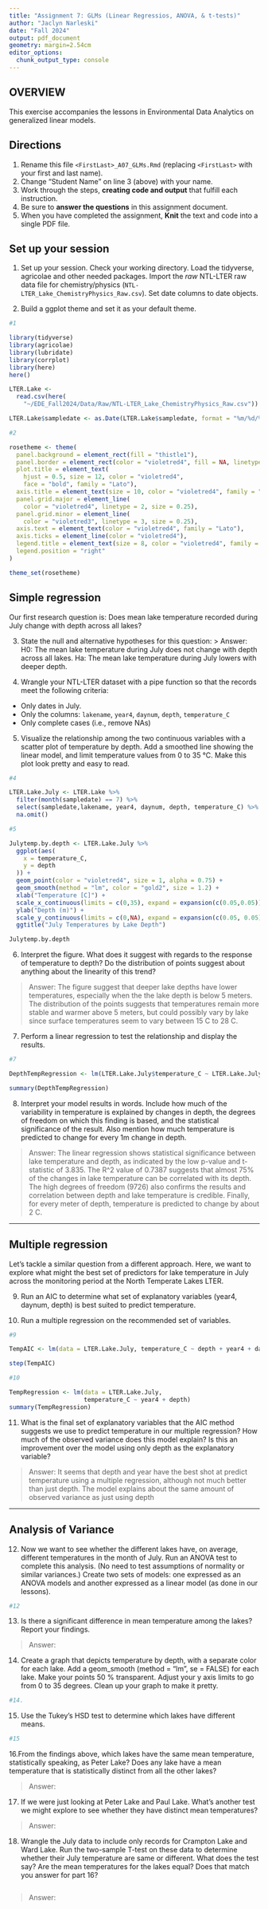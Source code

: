 ```yaml
---
title: "Assignment 7: GLMs (Linear Regressios, ANOVA, & t-tests)"
author: "Jaclyn Narleski"
date: "Fall 2024"
output: pdf_document
geometry: margin=2.54cm
editor_options: 
  chunk_output_type: console
---
```


## OVERVIEW

This exercise accompanies the lessons in Environmental Data Analytics on generalized linear models. 

## Directions
1. Rename this file `<FirstLast>_A07_GLMs.Rmd` (replacing `<FirstLast>` with your first and last name).
2. Change "Student Name" on line 3 (above) with your name.
3. Work through the steps, **creating code and output** that fulfill each instruction.
4. Be sure to **answer the questions** in this assignment document.
5. When you have completed the assignment, **Knit** the text and code into a single PDF file.


## Set up your session 
1. Set up your session. Check your working directory. Load the tidyverse, agricolae and other needed packages. Import the *raw* NTL-LTER raw data file for chemistry/physics (`NTL-LTER_Lake_ChemistryPhysics_Raw.csv`). Set date columns to date objects.

2. Build a ggplot theme and set it as your default theme.

```r
#1

library(tidyverse)
library(agricolae)
library(lubridate)
library(corrplot)
library(here)
here()

LTER.Lake <-
  read.csv(here(
    "~/EDE_Fall2024/Data/Raw/NTL-LTER_Lake_ChemistryPhysics_Raw.csv"))

LTER.Lake$sampledate <- as.Date(LTER.Lake$sampledate, format = "%m/%d/%Y")

#2

rosetheme <- theme(
  panel.background = element_rect(fill = "thistle1"),
  panel.border = element_rect(color = "violetred4", fill = NA, linetype = 1),
  plot.title = element_text(
    hjust = 0.5, size = 12, color = "violetred4", 
    face = "bold", family = "Lato"),
  axis.title = element_text(size = 10, color = "violetred4", family = "Lato"),
  panel.grid.major = element_line(
    color = "violetred4", linetype = 2, size = 0.25),
  panel.grid.minor = element_line(
    color = "violetred3", linetype = 3, size = 0.25),
  axis.text = element_text(color = "violetred4", family = "Lato"),
  axis.ticks = element_line(color = "violetred4"),
  legend.title = element_text(size = 8, color = "violetred4", family = "Lato"),
  legend.position = "right"
)

theme_set(rosetheme)

```

## Simple regression
Our first research question is: Does mean lake temperature recorded during July change with depth across all lakes?

3. State the null and alternative hypotheses for this question:
> Answer:
H0: The mean lake temperature during July does not change with depth across all lakes.
Ha: The mean lake temperature during July lowers with deeper depth.


4.  Wrangle your NTL-LTER dataset with a pipe function so that the records meet the following criteria: 
 * Only dates in July. 
 * Only the columns: `lakename`, `year4`, `daynum`, `depth`, `temperature_C`
 * Only complete cases (i.e., remove NAs)

5. Visualize the relationship among the two continuous variables with a scatter plot of temperature by depth. Add a smoothed line showing the linear model, and limit temperature values from 0 to 35 °C. Make this plot look pretty and easy to read.

```r
#4

LTER.Lake.July <- LTER.Lake %>%
  filter(month(sampledate) == 7) %>%
  select(sampledate,lakename, year4, daynum, depth, temperature_C) %>%
  na.omit()

#5

Julytemp.by.depth <- LTER.Lake.July %>%
  ggplot(aes(
    x = temperature_C,
    y = depth
  )) +
  geom_point(color = "violetred4", size = 1, alpha = 0.75) +
  geom_smooth(method = "lm", color = "gold2", size = 1.2) +
  xlab("Temperature [C]") +
  scale_x_continuous(limits = c(0,35), expand = expansion(c(0.05,0.05))) +
  ylab("Depth (m)") +
  scale_y_continuous(limits = c(0,NA), expand = expansion(c(0.05, 0.05))) +
  ggtitle("July Temperatures by Lake Depth")

Julytemp.by.depth

```


6. Interpret the figure. What does it suggest with regards to the response of temperature to depth? Do the distribution of points suggest about anything about the linearity of this trend?

> Answer: The figure suggest that deeper lake depths have lower temperatures, especially when the the lake depth is below 5 meters. The distribution of the points suggests that temperatures remain more stable and warmer above 5 meters, but could possibly vary by lake since surface temperatures seem to vary between 15 C to 28 C.


7. Perform a linear regression to test the relationship and display the results.

```r
#7

DepthTempRegression <- lm(LTER.Lake.July$temperature_C ~ LTER.Lake.July$depth)

summary(DepthTempRegression)
```


8. Interpret your model results in words. Include how much of the variability in temperature is explained by changes in depth, the degrees of freedom on which this finding is based, and the statistical significance of the result. Also mention how much temperature is predicted to change for every 1m change in depth. 

> Answer:
The linear regression shows statistical significance between lake temperature and depth, as indicated by the low p-value and t-statistic of 3.835. The R^2 value of 0.7387 suggests that almost 75% of the changes in lake temperature can be correlated with its depth. The high degrees of freedom (9726) also confirms the results and correlation between depth and lake temperature is credible. Finally, for every meter of depth, temperature is predicted to change by about 2 C. 

---

## Multiple regression
Let's tackle a similar question from a different approach. Here, we want to explore what might the best set of predictors for lake temperature in July across the monitoring period at the North Temperate Lakes LTER. 


9. Run an AIC to determine what set of explanatory variables (year4, daynum, depth) is best suited to predict temperature.

10. Run a multiple regression on the recommended set of variables. 

```r
#9

TempAIC <- lm(data = LTER.Lake.July, temperature_C ~ depth + year4 + daynum)

step(TempAIC)

#10

TempRegression <- lm(data = LTER.Lake.July, 
                     temperature_C ~ year4 + depth)
summary(TempRegression)


```

11. What is the final set of explanatory variables that the AIC method suggests we use to predict temperature in our multiple regression? How much of the observed variance does this model explain? Is this an improvement over the model using only depth as the explanatory variable?

> Answer:  It seems that depth and year have the best shot at predict temperature using a multiple regression, although not much better than just depth. The model explains about the same amount of observed variance as just using depth

---
## Analysis of Variance

12. Now we want to see whether the different lakes have, on average, different temperatures in the month of July. Run an ANOVA test to complete this analysis. (No need to test assumptions of normality or similar variances.) Create two sets of models: one expressed as an ANOVA models and another expressed as a linear model (as done in our lessons).

```r
#12


```

13. Is there a significant difference in mean temperature among the lakes? Report your findings. 

> Answer: 



14. Create a graph that depicts temperature by depth, with a separate color for each lake. Add a geom_smooth (method = "lm", se = FALSE) for each lake. Make your points 50 % transparent. Adjust your y axis limits to go from 0 to 35 degrees. Clean up your graph to make it pretty. 

```r
#14.


```

15. Use the Tukey's HSD test to determine which lakes have different means.

```r
#15


```

16.From the findings above, which lakes have the same mean temperature, statistically speaking, as Peter Lake? Does any lake have a mean temperature that is statistically distinct from all the other lakes?

>Answer:

 

17. If we were just looking at Peter Lake and Paul Lake. What's another test we might explore to see whether they have distinct mean temperatures? 

>Answer: 



18. Wrangle the July data to include only records for Crampton Lake and Ward Lake. Run the two-sample T-test on these data to determine whether their July temperature are same or different. What does the test say? Are the mean temperatures for the lakes equal? Does that match you answer for part 16?

```r

```

>Answer: 
